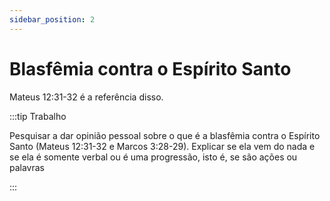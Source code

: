 ```yaml
---
sidebar_position: 2
---
```


# Blasfêmia contra o Espírito Santo

Mateus 12:31-32 é a referência disso.

:::tip Trabalho

Pesquisar a dar opinião pessoal sobre o que é a blasfêmia contra o Espírito Santo (Mateus 12:31-32 e Marcos 3:28-29). Explicar se ela vem do nada e se ela é somente verbal ou é uma progressão, isto é, se são ações ou palavras

:::